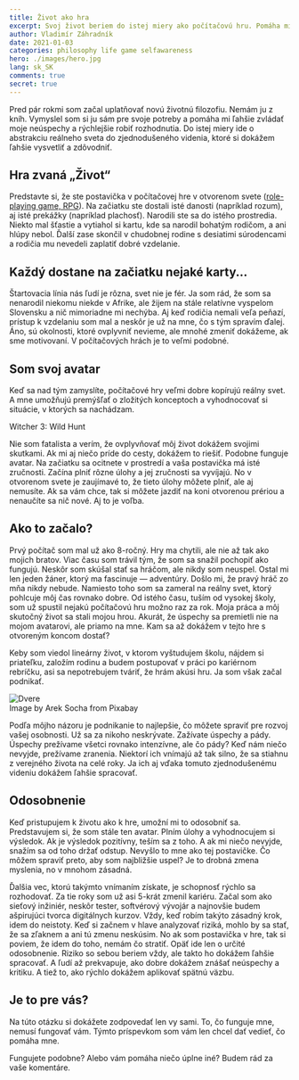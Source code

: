 ```yaml
---
title: Život ako hra
excerpt: Svoj život beriem do istej miery ako počítačovú hru. Pomáha mi to ľahšie prekonávať prekážky.
author: Vladimír Záhradník
date: 2021-01-03
categories: philosophy life game selfawareness
hero: ./images/hero.jpg
lang: sk_SK
comments: true
secret: true
---
```


Pred pár rokmi som začal uplatňovať novú životnú filozofiu. Nemám ju z kníh. Vymyslel som si ju sám pre svoje potreby a pomáha mi ľahšie zvládať moje neúspechy a rýchlejšie robiť rozhodnutia. Do istej miery ide o abstrakciu reálneho sveta do zjednodušeného videnia, ktoré si dokážem ľahšie vysvetliť a zdôvodniť.

## Hra zvaná „Život“
Predstavte si, že ste postavička v počítačovej hre v otvorenom svete ([role-playing game, RPG][rpg]). Na začiatku ste dostali isté danosti (napríklad rozum), aj isté prekážky (napríklad plachosť). Narodili ste sa do istého prostredia. Niekto mal šťastie a vytiahol si kartu, kde sa narodil bohatým rodičom, a ani hlúpy nebol. Ďalší zase skončil v chudobnej rodine s desiatimi súrodencami a rodičia mu nevedeli zaplatiť dobré vzdelanie.

## Každý dostane na začiatku nejaké karty...
Štartovacia línia nás ľudí je rôzna, svet nie je fér. Ja som rád, že som sa nenarodil niekomu niekde v Afrike, ale žijem na stále relatívne vyspelom Slovensku a nič mimoriadne mi nechýba. Aj keď rodičia nemali veľa peňazí, prístup k vzdelaniu som mal a neskôr je už na mne, čo s tým spravím ďalej. Áno, sú okolnosti, ktoré ovplyvniť nevieme, ale mnohé zmeniť dokážeme, ak sme motivovaní. V počítačových hrách je to veľmi podobné.

## Som svoj avatar
Keď sa nad tým zamyslíte, počítačové hry veľmi dobre kopírujú reálny svet. A mne umožňujú premýšľať o zložitých konceptoch a vyhodnocovať si situácie, v ktorých sa nachádzam.

<div class="Image__Medium">
  <YouTube videoId="xx8kQ4s5hCY" />
  <figcaption>Witcher 3: Wild Hunt</figcaption>
</div>

Nie som fatalista a verím, že ovplyvňovať môj život dokážem svojimi skutkami. Ak mi aj niečo príde do cesty, dokážem to riešiť. Podobne funguje avatar. Na začiatku sa ocitnete v prostredí a vaša postavička má isté zručnosti. Začína plniť rôzne úlohy a jej zručnosti sa vyvíjajú. No v otvorenom svete je zaujímavé to, že tieto úlohy môžete plniť, ale aj nemusíte. Ak sa vám chce, tak si môžete jazdiť na koni otvorenou prériou a nenaučíte sa nič nové. Aj to je voľba.

## Ako to začalo?
Prvý počítač som mal už ako 8-ročný. Hry ma chytili, ale nie až tak ako mojich bratov. Viac času som trávil tým, že som sa snažil pochopiť ako fungujú. Neskôr som skúšal stať sa hráčom, ale nikdy som neuspel. Ostal mi len jeden žáner, ktorý ma fascinuje — adventúry. Došlo mi, že pravý hráč zo mňa nikdy nebude. Namiesto toho som sa zameral na reálny svet, ktorý pohlcuje môj čas rovnako dobre. Od istého času, tuším od vysokej školy, som už spustil nejakú počítačovú hru možno raz za rok. Moja práca a môj skutočný život sa stali mojou hrou. Akurát, že úspechy sa premietli nie na mojom avatarovi, ale priamo na mne. Kam sa až dokážem v tejto hre s otvoreným koncom dostať?

Keby som viedol lineárny život, v ktorom vyštudujem školu, nájdem si priateľku, založím rodinu a budem postupovať v práci po kariérnom rebríčku, asi sa nepotrebujem tváriť, že hrám akúsi hru. Ja som však začal podnikať.

<div className="Image__Medium">
  <img src="./images/doors.jpg" alt="Dvere" />
  <figcaption>Image by Arek Socha from Pixabay</figcaption>
</div>

Podľa môjho názoru je podnikanie to najlepšie, čo môžete spraviť pre rozvoj vašej osobnosti. Už sa za nikoho neskrývate. Zažívate úspechy a pády. Úspechy prežívame všetci rovnako intenzívne, ale čo pády? Keď nám niečo nevyjde, prežívame zranenia. Niektorí ich vnímajú až tak silno, že sa stiahnu z verejného života na celé roky. Ja ich aj vďaka tomuto zjednodušenému videniu dokážem ľahšie spracovať.

## Odosobnenie
Keď pristupujem k životu ako k hre, umožní mi to odosobniť sa. Predstavujem si, že som stále ten avatar. Plním úlohy a vyhodnocujem si výsledok. Ak je výsledok pozitívny, teším sa z toho. A ak mi niečo nevyjde, snažím sa od toho držať odstup. Nevyšlo to mne ako tej postavičke. Čo môžem spraviť preto, aby som najbližšie uspel? Je to drobná zmena myslenia, no v mnohom zásadná.

Ďalšia vec, ktorú takýmto vnímaním získate, je schopnosť rýchlo sa rozhodovať. Za tie roky som už asi 5-krát zmenil kariéru. Začal som ako sieťový inžiniér, neskôr tester, softvérový vývojár a najnovšie budem ašpirujúci tvorca digitálnych kurzov. Vždy, keď robím takýto zásadný krok, idem do neistoty. Keď si začnem v hlave analyzovať riziká, mohlo by sa stať, že sa zľaknem a ani tú zmenu neskúsim. No ak som postavička v hre, tak si poviem, že idem do toho, nemám čo stratiť. Opäť ide len o určité odosobnenie. Riziko so sebou beriem vždy, ale takto ho dokážem ľahšie spracovať. A ľudí až prekvapuje, ako dobre dokážem znášať neúspechy a kritiku. A tiež to, ako rýchlo dokážem aplikovať spätnú väzbu.

## Je to pre vás?
Na túto otázku si dokážete zodpovedať len vy sami. To, čo funguje mne, nemusí fungovať vám. Týmto príspevkom som vám len chcel dať vedieť, čo pomáha mne.

Fungujete podobne? Alebo vám pomáha niečo úplne iné? Budem rád za vaše komentáre.

[//]: # (Used references)
[rpg]: https://en.wikipedia.org/wiki/Role-playing_game
